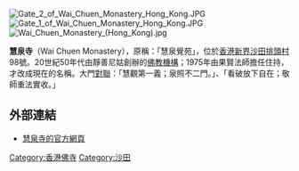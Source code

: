 [[File:Gate_2_of_Wai_Chuen_Monastery_Hong_Kong.JPG|thumb]]
[[File:Gate_1_of_Wai_Chuen_Monastery_Hong_Kong.JPG|thumb]]
[[File:Wai_Chuen_Monastery_(Hong_Kong).jpg|thumb]]

'''慧泉寺'''（Wai Chuen Monastery），原稱：「慧泉覺苑」，位於[[香港|香港]][[新界|新界]][[沙田_(香港)|沙田]][[排頭村|排頭村]]98號。20世紀50年代由靜善尼姑創辦的[[佛教|佛教]][[機構|機構]]；1975年由果賢法師擔任住持，才改成現在的名稱。大門[[對聯|對聯]]：「慧觀第一義；泉照不二門。」、「看破放下自在；敬師重法實收。」

== 外部連結 ==
* [http://www.wcmhk.org/ 慧泉寺的官方網頁] {{Wayback|url=http://www.wcmhk.org/ |date=20200919142350 }}

[[Category:香港佛寺|Category:香港佛寺]]
[[Category:沙田|Category:沙田]]